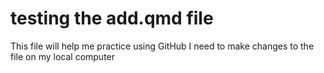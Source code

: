 # testing the add.qmd file 
This file will help me practice using GitHub
I need to make changes to the file on my local computer